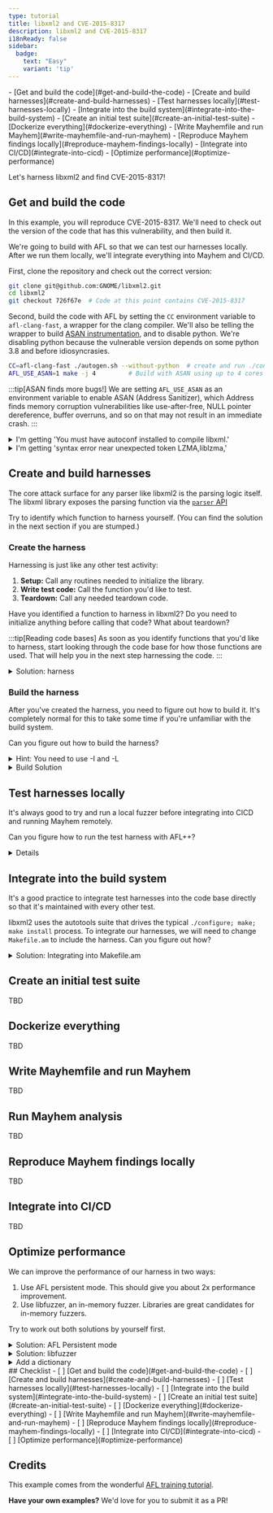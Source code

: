 ```yaml
---
type: tutorial
title: libxml2 and CVE-2015-8317
description: libxml2 and CVE-2015-8317
i18nReady: false
sidebar: 
  badge: 
    text: "Easy"
    variant: 'tip'
---
```



<PreCheck>
- [Get and build the code](#get-and-build-the-code)
- [Create and build harnesses](#create-and-build-harnesses)
- [Test harnesses locally](#test-harnesses-locally)
- [Integrate into the build system](#integrate-into-the-build-system)
- [Create an initial test suite](#create-an-initial-test-suite)
- [Dockerize everything](#dockerize-everything)
- [Write Mayhemfile and run Mayhem](#write-mayhemfile-and-run-mayhem)
- [Reproduce Mayhem findings locally](#reproduce-mayhem-findings-locally)
- [Integrate into CI/CD](#integrate-into-cicd)
- [Optimize performance](#optimize-performance)
</PreCheck>

<Lede> Let's harness libxml2 and find CVE-2015-8317! </Lede>


## Get and build the code

In this example, you will reproduce CVE-2015-8317.  We'll need to check out the
version of the code that has this vulnerability, and then build it. 

We're going to build with AFL so that we can test our harnesses locally. After
we run them locally, we'll integrate everything into Mayhem and CI/CD.

First, clone the repository and check out the correct version:
```bash
git clone git@github.com:GNOME/libxml2.git
cd libxml2            
git checkout 726f67e  # Code at this point contains CVE-2015-8317
```

Second, build the code with AFL by setting the `CC` environment variable to
`afl-clang-fast`, a wrapper for the clang compiler. We'll also be telling the
wrapper to build [ASAN instrumentation](/en/concepts/security-policies), and to
disable python. We're disabling python because the vulnerable version depends
on some python 3.8 and before idiosyncrasies.


```bash
CC=afl-clang-fast ./autogen.sh --without-python  # create and run ./configure
AFL_USE_ASAN=1 make -j 4         # Build with ASAN using up to 4 cores
```

:::tip[ASAN finds more bugs!]
We are setting `AFL_USE_ASAN` as an environment variable to enable ASAN
(Address Sanitizer), which Address finds memory corruption
vulnerabilities like use-after-free, NULL pointer dereference, buffer overruns,
and so on that may not result in an immediate crash.
:::


<details>
<summary>I'm getting 'You must have autoconf installed to compile libxml.'</summary>
Make sure you have autotools installed.  Try:
```bash
apt-get install -y autoconf automake libtool
```
and then re-run `autogen` and `make` as above. 
</details>

<details>
<summary>I'm getting 'syntax error near unexpected token LZMA,liblzma,'</summary>
Chasing down these sorts of errors is a real pain, but unfortunately part of any software analysis project!

While the problem looks like `lzma` may be missing, it's actually because
`pkg-config` is missing.  This is a bit more obvious if you read the
`./configure` source code where the error occurs.  

To fix, install `pkg-config`: 
```bash
apt-get install -y  pkg-config
```
and then re-run `autogen` and `make` as above. 

</details>


## Create and build harnesses 

The core attack surface for any parser like libxml2 is the parsing logic
itself. The libxml library exposes the parsing function via the  [`parser`
API](https://gnome.pages.gitlab.gnome.org/libxml2/devhelp/libxml2-parser.html) 

Try to identify which function to harness yourself.  (You can find the solution
in the next section if you are stumped.)

### Create the harness

Harnessing is just like any other test activity:
1. **Setup:** Call any routines needed to initialize the library. 
2. **Write test code:** Call the function you'd like to test.
3. **Teardown:** Call any needed teardown code.

Have you identified a function to harness in libxml2? Do you need to initialize
anything before calling that code?  What about teardown?

:::tip[Reading code bases]
As soon as you identify functions that you'd like to harness, start looking
through the code base for how those functions are used. That will help you in
the next step harnessing the code. 
:::



<details>
<summary>Solution: harness</summary>

The obvious candidate is `xmlReadFile`. This routine returns a base `xmlDocPtr`
object, and no additional initialization is needed. Further, if we create this
as a stack variable the object will be destroyed when our harness returns.

Here is a minimal harness:

```c title="test_xmlReadFile"
#include "libxml/parser.h"
#include "libxml/tree.h"


int main(int argc, char **argv) {
    if (argc != 2){
        return(1);
    }

    xmlInitParser();
    xmlDocPtr doc = xmlReadFile(argv[1], NULL, 0);
    if (doc != NULL) {
        xmlFreeDoc(doc);
    }
    xmlCleanupParser();

    return(0);
}
```
</details>

### Build the harness
After you've created the harness, you need to figure out how to build it. It's
completely normal for this to take some time if you're unfamiliar with the
build system. 

Can you figure out how to build the harness?

<details>
<summary>Hint: You need to use -I and -L</summary>
You should set the include path (-I) and library path (-L).  Here is a sketch:

```bash
afl-clang-fast  test_xmlReadFile.c <options> -I include -L .libs/ -o test_xmlReadFile -l <libs>
```
</details>

<details>
<summary>Build Solution</summary>

Here is a working solution that instruments using 
```bash
# Working from inside the libxml2 directory
AFL_USE_ASAN=1 afl-clang-fast  test_xmlReadFile.c -O2 -I include -L .libs/  -o test_xmlReadFile -lxml2

# Alternatively, building with all clang instrumentation manually
afl-clang-fast  test_xmlReadFile.c -O2 -fno-omit-frame-pointer \
    -g -fsanitize=address,fuzzer -fsanitize-coverage=edge,indirect-calls,trace-cmp,trace-div,trace-gep \
    -I include -L .libs/     -o test_xmlReadFile -lxml2
```
</details>


## Test harnesses locally

It's always good to try and run a local fuzzer before integrating into CICD and
running Mayhem remotely. 

Can you figure how to run the test harness with AFL++?

<details>
<solution>Solution</solution>
```bash
mkdir in out
cp test/attrib.xml in
afl-fuzz -i in -o out -- ./test_xmlReadFile @@
```
</details>

## Integrate into the build system

It's a good practice to integrate test harnesses into the code base directly so
that it's maintained with every other test.

libxml2 uses the autotools suite that drives the typical `./configure; make; make
install` process.  To integrate our harnesses, we will need to change
`Makefile.am` to include the harness. Can you figure out how? 

<details>

<summary>Solution: Integrating into Makefile.am</summary>

```diff lang="c"
- bin_PROGRAMS = xmllint xmlcatalog
+ bin_PROGRAMS = xmllint xmlcatalog test_xmlReadFile 
+test_xmlReadFile_SOURCES=test_xmlReadFile.c
+test_xmlReadFile_LDFLAGS = 
+test_xmlReadFile_DEPENDENCIES = $(DEPS)
+test_xmlReadFile_LDADD=  $(RDL_LIBS) $(LDADDS)
```
</details>



## Create an initial test suite
TBD

## Dockerize everything
TBD

## Write Mayhemfile and run Mayhem
TBD

## Run Mayhem analysis
TBD

## Reproduce Mayhem findings locally
TBD

## Integrate into CI/CD
TBD

## Optimize performance

We can improve the performance of our harness in two ways:
1. Use AFL persistent mode. This should give you about 2x performance
   improvement. 
2. Use libfuzzer, an in-memory fuzzer. Libraries are great candidates for
   in-memory fuzzers.

Try to work out both solutions by yourself first. 

<details>
<summary>Solution: AFL Persistent mode</summary>

```c title="test_xmlReadFile_persistent.c"
#include "libxml/parser.h"
#include "libxml/tree.h"
#include <unistd.h>

__AFL_FUZZ_INIT();

int main(int argc, char **argv) {
    #ifdef __AFL_HAVE_MANUAL_CONTROL
        __AFL_INIT();
    #endif
    unsigned char *buf = __AFL_FUZZ_TESTCASE_BUF;  // must be after __AFL_INIT

    xmlInitParser();
    while (__AFL_LOOP(1000)) {
        int len = __AFL_FUZZ_TESTCASE_LEN;
        xmlDocPtr doc = xmlReadMemory((char *)buf, len, "https://mykter.com", NULL, 0);
        if (doc != NULL) {
            xmlFreeDoc(doc);
        }
    }
    xmlCleanupParser();

    return(0);
}
```

</details>

<details>
<summary>Solution: libfuzzer</summary>

First, you need to compile libxml2 for libfuzzer by setting the `CC` and
`CFLAGS`. Since this is a library, we want to compile with `fuzzer-no-link`
because there is no `main` function:

```bash
CC=clang CFLAGS=-fsanitize=fuzzer-no-link,address ./autogen.sh
make -j4
```

Second, create your harness:

```c title="test_xmlReadFile_libfuzzer.c"
#include <stdint.h>
#include <libxml/parser.h>
#include <libxml/tree.h>

void quietError(void *ctx, const char *msg, ...) {}

int LLVMFuzzerTestOneInput(const uint8_t *Data, size_t Size)
{
    xmlSetGenericErrorFunc(NULL, &quietError); // suppress all error output
    xmlDocPtr doc = xmlReadMemory((const char *)Data, Size, "noname.xml", NULL, 0);
    if (doc != NULL)
    {
        xmlFreeDoc(doc);
    }
}
```

Now compile your harness:
```bash
clang -g -O2 -fsanitize=fuzzer,address ./test_xmlReadFile_libfuzzer.c -I libxml2/include/ libxml2/.libs/libxml2.a -lz -lm -o test_xmlReadFile_libfuzzer
```

</details>

<details>
<summary>Add a dictionary</summary>
tbd. 
</details>

<Box icon='check-list'>
## Checklist
<Checklist>
- [ ] [Get and build the code](#get-and-build-the-code)
- [ ] [Create and build harnesses](#create-and-build-harnesses)
- [ ] [Test harnesses locally](#test-harnesses-locally)
- [ ] [Integrate into the build system](#integrate-into-the-build-system)
- [ ] [Create an initial test suite](#create-an-initial-test-suite)
- [ ] [Dockerize everything](#dockerize-everything)
- [ ] [Write Mayhemfile and run Mayhem](#write-mayhemfile-and-run-mayhem)
- [ ] [Reproduce Mayhem findings locally](#reproduce-mayhem-findings-locally)
- [ ] [Integrate into CI/CD](#integrate-into-cicd)
- [ ] [Optimize performance](#optimize-performance)
</Checklist>

</Box>

## Credits

This example comes from the wonderful [AFL training
tutorial](https://github.com/mykter).  

**Have your own examples?** We'd love for you to submit it as a PR!
